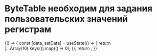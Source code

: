 
<Meta title="Components / ByteTable" component={ByteTable} />

# ByteTable необходим для задания пользовательских значений регистрам

<Story name="Basic" args={{}}>
  {() => {
    const [data, setData] = useState(() => {
      return [...Array(10).keys()].map(() => 0);
    });
    return <ByteTable value={data} onChange={action('change')} />;
  }}
</Story>
